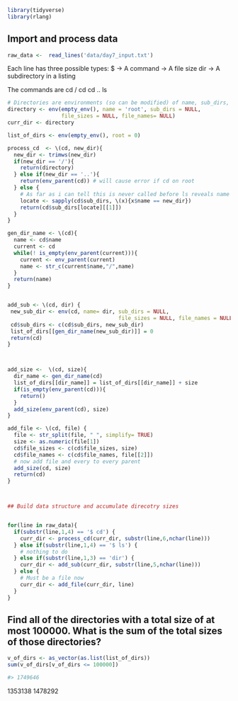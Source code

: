 ```r
library(tidyverse)
library(rlang)
```
 

## Import and process data
 

```r
raw_data <-  read_lines('data/day7_input.txt')
```

Each line has three possible types:
$ -> A command
<numbers> -> A file size
dir <identifier> -> A subdirectory in a listing

The commands are 
cd /
cd <identifier>
cd ..
ls


```r
# Directories are environments (so can be modified) of name, sub_dirs, contents.  
directory <- env(empty_env(), name = 'root', sub_dirs = NULL, 
                 file_sizes = NULL, file_names= NULL)
curr_dir <- directory

list_of_dirs <- env(empty_env(), root = 0)

process_cd  <- \(cd, new_dir){
  new_dir <- trimws(new_dir)
  if(new_dir == '/'){
    return(directory)
  } else if(new_dir == '..'){
    return(env_parent(cd)) # will cause error if cd on root
  } else {
    # As far as i can tell this is never called before ls reveals name
    locate <- sapply(cd$sub_dirs, \(x){x$name == new_dir})
    return(cd$sub_dirs[locate][[1]])
  }
}

gen_dir_name <- \(cd){
  name <- cd$name
  current <- cd
  while(! is_empty(env_parent(current))){
    current <- env_parent(current)
    name <- str_c(current$name,"/",name)
  }
  return(name)
}


add_sub <- \(cd, dir) {
 new_sub_dir <- env(cd, name= dir, sub_dirs = NULL,
                                   file_sizes = NULL, file_names = NULL)
 cd$sub_dirs <- c(cd$sub_dirs, new_sub_dir)
 list_of_dirs[[gen_dir_name(new_sub_dir)]] = 0
 return(cd)
}



add_size <-  \(cd, size){
  dir_name <- gen_dir_name(cd)
  list_of_dirs[[dir_name]] = list_of_dirs[[dir_name]] + size
  if(is_empty(env_parent(cd))){
    return()
  }
  add_size(env_parent(cd), size)
}

add_file <- \(cd, file) {
  file <- str_split(file, " ", simplify= TRUE)
  size <- as.numeric(file[1])
  cd$file_sizes <- c(cd$file_sizes, size)
  cd$file_names <- c(cd$file_names, file[[2]])
  # now add file and every to every parent
  add_size(cd, size)
  return(cd)
}



## Build data structure and accumulate direcotry sizes


for(line in raw_data){
  if(substr(line,1,4) == '$ cd') {
    curr_dir <- process_cd(curr_dir, substr(line,6,nchar(line)))
  } else if(substr(line,1,4) == '$ ls') {
    # nothing to do 
  } else if(substr(line,1,3) == 'dir') {
    curr_dir <- add_sub(curr_dir, substr(line,5,nchar(line)))
  } else {
    # Must be a file now
    curr_dir <- add_file(curr_dir, line)
  }
}
```

 

## Find all of the directories with a total size of at most 100000. What is the sum of the total sizes of those directories?

```r
v_of_dirs <- as_vector(as.list(list_of_dirs))
sum(v_of_dirs[v_of_dirs <= 100000])

#> 1749646
```
1353138
1478292